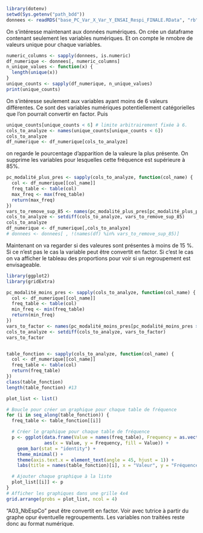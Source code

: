 ```r
library(dotenv)
setwd(Sys.getenv("path_bdd"))
donnees <- readRDS("base_PC_Var_X_Var_Y_ENSAI_Respi_FINALE.RData", "rb")
```

On s'intéresse maintenant aux données numériques.
On crée un dataframe contenant seulement les variables numériques.
Et on compte le nmobre de valeurs unique pour chaque variables.
```r
numeric_columns <- sapply(donnees, is.numeric)
df_numerique <- donnees[, numeric_columns]
n_unique_values <- function(x) {
  length(unique(x))
}
unique_counts <- sapply(df_numerique, n_unique_values)
print(unique_counts)
```

On s'intéresse seulement aux variables ayant moins de 6 valeurs différentes.
Ce sont des variables numériques potentiellement catégorielles que l'on pourrait convertir en factor.
Puis
```r
unique_counts[unique_counts < 6] # limite arbitrairement fixée à 6.
cols_to_analyze <- names(unique_counts[unique_counts < 6])
cols_to_analyze
df_numerique <- df_numerique[cols_to_analyze]
```
on regarde le pourcentage d'apparition de la valeure la plus présente.
On supprime les variables pour lesquelles cette fréquence est supérieure à 85%.
```r
pc_modalité_plus_pres <- sapply(cols_to_analyze, function(col_name) {
  col <- df_numerique[[col_name]]
  freq_table <- table(col)
  max_freq <- max(freq_table)
  return(max_freq)
})
vars_to_remove_sup_85 <- names(pc_modalité_plus_pres[pc_modalité_plus_pres > 85])
cols_to_analyze <- setdiff(cols_to_analyze, vars_to_remove_sup_85)
cols_to_analyze
df_numerique <- df_numerique[,cols_to_analyze]
# donnees <- donnees[ , !(names(df) %in% vars_to_remove_sup_85)]

```
Maintenant on va regarder si des valeures sont présentes à moins de 15 %.
Si ce n'est pas le cas la variable peut être convertit en factor.
Si c'est le cas on va afficher le tableau des proportions pour voir si un regroupement est envisageable.

```r

library(ggplot2)
library(gridExtra)

pc_modalité_moins_pres <- sapply(cols_to_analyze, function(col_name) {
  col <- df_numerique[[col_name]]
  freq_table <- table(col)
  min_freq <- min(freq_table)
  return(min_freq)
})
vars_to_factor <- names(pc_modalité_moins_pres[pc_modalité_moins_pres > 15])
cols_to_analyze <- setdiff(cols_to_analyze, vars_to_factor)
vars_to_factor


table_fonction <- sapply(cols_to_analyze, function(col_name) {
  col <- df_numerique[[col_name]]
  freq_table <- table(col)
  return(freq_table)
})
class(table_fonction)
length(table_fonction) #13

plot_list <- list()

# Boucle pour créer un graphique pour chaque table de fréquence
for (i in seq_along(table_fonction)) {
  freq_table <- table_fonction[[i]]

  # Créer le graphique pour chaque table de fréquence
  p <- ggplot(data.frame(Value = names(freq_table), Frequency = as.vector(freq_table)),
              aes(x = Value, y = Frequency, fill = Value)) +
    geom_bar(stat = "identity") +
    theme_minimal() +
    theme(axis.text.x = element_text(angle = 45, hjust = 1)) +
    labs(title = names(table_fonction)[i], x = "Valeur", y = "Fréquence")

  # Ajouter chaque graphique à la liste
  plot_list[[i]] <- p
}
# Afficher les graphiques dans une grille 4x4
grid.arrange(grobs = plot_list, ncol = 4)
```
"A03_NbEspCo" peut être convertit en factor.
Voir avec tutrice à partir du graphe opur éventuelle regroupements.
Les variables non traitées reste donc au format numérique.
